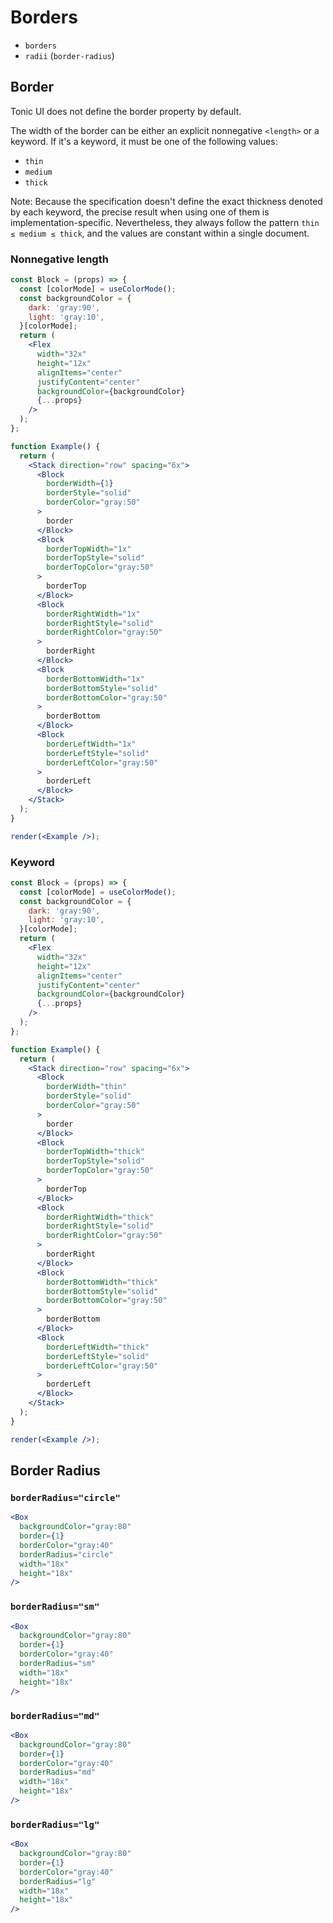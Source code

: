 
# Borders

* `borders`
* `radii` (`border-radius`)

## Border

Tonic UI does not define the border property by default.

<ThemeParser theme="borders" />

The width of the border can be either an explicit nonnegative `<length>` or a keyword. If it's a keyword, it must be one of the following values:
* `thin`
* `medium`
* `thick`

Note: Because the specification doesn't define the exact thickness denoted by each keyword, the precise result when using one of them is implementation-specific. Nevertheless, they always follow the pattern `thin ≤ medium ≤ thick`, and the values are constant within a single document.

### Nonnegative length

```jsx noInline
const Block = (props) => {
  const [colorMode] = useColorMode();
  const backgroundColor = {
    dark: 'gray:90',
    light: 'gray:10',
  }[colorMode];
  return (
    <Flex
      width="32x"
      height="12x"
      alignItems="center"
      justifyContent="center"
      backgroundColor={backgroundColor}
      {...props}
    />
  );
};

function Example() {
  return (
    <Stack direction="row" spacing="6x">
      <Block
        borderWidth={1}
        borderStyle="solid"
        borderColor="gray:50"
      >
        border
      </Block>
      <Block
        borderTopWidth="1x"
        borderTopStyle="solid"
        borderTopColor="gray:50"
      >
        borderTop
      </Block>
      <Block
        borderRightWidth="1x"
        borderRightStyle="solid"
        borderRightColor="gray:50"
      >
        borderRight
      </Block>
      <Block
        borderBottomWidth="1x"
        borderBottomStyle="solid"
        borderBottomColor="gray:50"
      >
        borderBottom
      </Block>
      <Block
        borderLeftWidth="1x"
        borderLeftStyle="solid"
        borderLeftColor="gray:50"
      >
        borderLeft
      </Block>
    </Stack>
  );
}

render(<Example />);
```

### Keyword

```jsx noInline
const Block = (props) => {
  const [colorMode] = useColorMode();
  const backgroundColor = {
    dark: 'gray:90',
    light: 'gray:10',
  }[colorMode];
  return (
    <Flex
      width="32x"
      height="12x"
      alignItems="center"
      justifyContent="center"
      backgroundColor={backgroundColor}
      {...props}
    />
  );
};

function Example() {
  return (
    <Stack direction="row" spacing="6x">
      <Block
        borderWidth="thin"
        borderStyle="solid"
        borderColor="gray:50"
      >
        border
      </Block>
      <Block
        borderTopWidth="thick"
        borderTopStyle="solid"
        borderTopColor="gray:50"
      >
        borderTop
      </Block>
      <Block
        borderRightWidth="thick"
        borderRightStyle="solid"
        borderRightColor="gray:50"
      >
        borderRight
      </Block>
      <Block
        borderBottomWidth="thick"
        borderBottomStyle="solid"
        borderBottomColor="gray:50"
      >
        borderBottom
      </Block>
      <Block
        borderLeftWidth="thick"
        borderLeftStyle="solid"
        borderLeftColor="gray:50"
      >
        borderLeft
      </Block>
    </Stack>
  );
}

render(<Example />);
```

## Border Radius

<ThemeParser theme="radii" />

### `borderRadius="circle"`

```jsx
<Box
  backgroundColor="gray:80"
  border={1}
  borderColor="gray:40"
  borderRadius="circle"
  width="18x"
  height="18x"
/>
```

### `borderRadius="sm"`

```jsx
<Box
  backgroundColor="gray:80"
  border={1}
  borderColor="gray:40"
  borderRadius="sm"
  width="18x"
  height="18x"
/>
```

### `borderRadius="md"`

```jsx
<Box
  backgroundColor="gray:80"
  border={1}
  borderColor="gray:40"
  borderRadius="md"
  width="18x"
  height="18x"
/>
```

### `borderRadius="lg"`

```jsx
<Box
  backgroundColor="gray:80"
  border={1}
  borderColor="gray:40"
  borderRadius="lg"
  width="18x"
  height="18x"
/>
```
